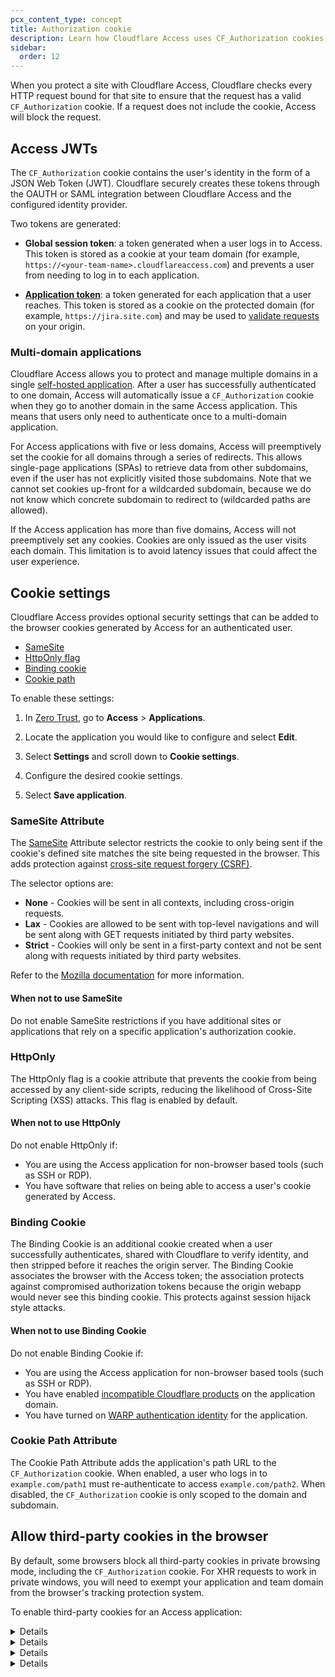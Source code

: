 ```yaml
---
pcx_content_type: concept
title: Authorization cookie
description: Learn how Cloudflare Access uses CF_Authorization cookies to secure self-hosted web applications.
sidebar:
  order: 12
---
```



<Render file="survey" />

When you protect a site with Cloudflare Access, Cloudflare checks every HTTP request bound for that site to ensure that the request has a valid `CF_Authorization` cookie. If a request does not include the cookie, Access will block the request.

## Access JWTs

The `CF_Authorization` cookie contains the user's identity in the form of a JSON Web Token (JWT). Cloudflare securely creates these tokens through the OAUTH or SAML integration between Cloudflare Access and the configured identity provider.

Two tokens are generated:

- **Global session token**: a token generated when a user logs in to Access. This token is stored as a cookie at your <GlossaryTooltip term="team domain">team domain</GlossaryTooltip> (for example, `https://<your-team-name>.cloudflareaccess.com`) and prevents a user from needing to log in to each application.

- [**Application token**](/cloudflare-one/identity/authorization-cookie/application-token/): a token generated for each application that a user reaches. This token is stored as a cookie on the protected domain (for example, `https://jira.site.com`) and may be used to [validate requests](/cloudflare-one/identity/authorization-cookie/validating-json) on your origin.

### Multi-domain applications

Cloudflare Access allows you to protect and manage multiple domains in a single [self-hosted application](/cloudflare-one/applications/configure-apps/self-hosted-public-app/). After a user has successfully authenticated to one domain, Access will automatically issue a `CF_Authorization` cookie when they go to another domain in the same Access application. This means that users only need to authenticate once to a multi-domain application.

For Access applications with five or less domains, Access will preemptively set the cookie for all domains through a series of redirects. This allows single-page applications (SPAs) to retrieve data from other subdomains, even if the user has not explicitly visited those subdomains. Note that we cannot set cookies up-front for a wildcarded subdomain, because we do not know which concrete subdomain to redirect to (wildcarded paths are allowed).

If the Access application has more than five domains, Access will not preemptively set any cookies. Cookies are only issued as the user visits each domain. This limitation is to avoid latency issues that could affect the user experience.

## Cookie settings

Cloudflare Access provides optional security settings that can be added to the browser cookies generated by Access for an authenticated user.

- [SameSite](#samesite-attribute)
- [HttpOnly flag](#httponly)
- [Binding cookie](#binding-cookie)
- [Cookie path](#cookie-path-attribute)

To enable these settings:

1. In [Zero Trust](https://one.dash.cloudflare.com), go to **Access** > **Applications**.

2. Locate the application you would like to configure and select **Edit**.

3. Select **Settings** and scroll down to **Cookie settings**.

4. Configure the desired cookie settings.

5. Select **Save application**.

### SameSite Attribute

The [SameSite](https://web.dev/samesite-cookies-explained/) Attribute selector restricts the cookie to only being sent if the cookie's defined site matches the site being requested in the browser. This adds protection against [cross-site request forgery (CSRF)](https://en.wikipedia.org/wiki/Cross-site_request_forgery).

The selector options are:

- **None** - Cookies will be sent in all contexts, including cross-origin requests.
- **Lax** - Cookies are allowed to be sent with top-level navigations and will be sent along with GET requests initiated by third party websites.
- **Strict** - Cookies will only be sent in a first-party context and not be sent along with requests initiated by third party websites.

Refer to the [Mozilla documentation](https://developer.mozilla.org/en-US/docs/Web/HTTP/Reference/Headers/Set-Cookie#samesitesamesite-value) for more information.

#### When not to use SameSite

Do not enable SameSite restrictions if you have additional sites or applications that rely on a specific application's authorization cookie.

### HttpOnly

The HttpOnly flag is a cookie attribute that prevents the cookie from being accessed by any client-side scripts, reducing the likelihood of Cross-Site Scripting (XSS) attacks. This flag is enabled by default.

#### When not to use HttpOnly

Do not enable HttpOnly if:

- You are using the Access application for non-browser based tools (such as SSH or RDP).
- You have software that relies on being able to access a user's cookie generated by Access.

### Binding Cookie

The Binding Cookie is an additional cookie created when a user successfully authenticates, shared with Cloudflare to verify identity, and then stripped before it reaches the origin server. The Binding Cookie associates the browser with the Access token; the association protects against compromised authorization tokens because the origin webapp would never see this binding cookie. This protects against session hijack style attacks.

#### When not to use Binding Cookie

Do not enable Binding Cookie if:

- You are using the Access application for non-browser based tools (such as SSH or RDP).
- You have enabled [incompatible Cloudflare products](/cloudflare-one/applications/configure-apps/self-hosted-public-app/#product-compatibility) on the application domain.
- You have turned on [WARP authentication identity](/cloudflare-one/connections/connect-devices/warp/configure-warp/warp-sessions/) for the application.

### Cookie Path Attribute

The Cookie Path Attribute adds the application's path URL to the `CF_Authorization` cookie. When enabled, a user who logs in to `example.com/path1` must re-authenticate to access `example.com/path2`. When disabled, the `CF_Authorization` cookie is only scoped to the domain and subdomain.

## Allow third-party cookies in the browser

By default, some browsers block all third-party cookies in private browsing mode, including the `CF_Authorization` cookie. For XHR requests to work in private windows, you will need to exempt your application and <GlossaryTooltip term="team domain">team domain</GlossaryTooltip> from the browser's tracking protection system.

To enable third-party cookies for an Access application:

<Details header="Chrome">

1. Go to **Settings** > **Privacy and security** > **Cookies and other site data**.
2. Under **Sites that can always use cookies**, add the following URLs:
   - Hostname of your Access application (for example, `https://jira.site.com`)
   - `https://<your-team-name>.cloudflareaccess.com`

</Details>

<Details header="Safari">

1. Go to **Safari** > **Settings** > **Privacy**.
2. Deselect **Block all cookies**.

</Details>

<Details header="Firefox">

1. Go to **Settings** > **Privacy & Security**.
2. Scroll down to **Cookies and Site Data**.
3. Select **Manage Exceptions**.
4. Enter the URL of your Access application (for example, `https://jira.site.com`) and select **Allow**.
5. Enter `https://<your-team-name>.cloudflareaccess.com` and select **Allow**.
6. Select **Save Changes**.

</Details>

<Details header="Brave">

1. Go to `brave://settings/cookies`.
2. Under **Sites that can always use cookies**, add the following URLs:
   - Hostname of your Access application (for example, `https://jira.site.com`)
   - `https://<your-team-name>.cloudflareaccess.com`

</Details>
